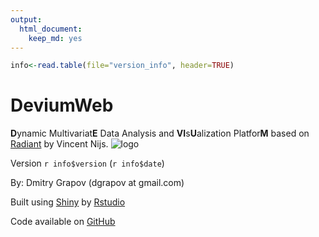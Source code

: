 ```yaml
---
output:
  html_document:
    keep_md: yes
---
```

```r
info<-read.table(file="version_info", header=TRUE)
```

DeviumWeb
=========
<b>D</b>ynamic Multivariat<b>E</b> Data Analysis and <b>VI</b>s<b>U</b>alization Platfor<b>M</b> based on [Radiant](https://github.com/mostly-harmless/radiant) by Vincent Nijs.
![logo](tools/help/figures/generic_logo.png)

Version `r info$version` (`r info$date`)

By: Dmitry Grapov (dgrapov at gmail.com)

Built using [Shiny](http://www.rstudio.com/shiny/) by [Rstudio](http://www.rstudio.com/)

Code available on [GitHub](https://github.com/dgrapov/DeviumWeb)

